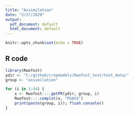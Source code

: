 ```yaml
---
title: "Assimilation"
date: "2/27/2020"
output:
  pdf_document: default
  html_document: default
---
```


```r
knitr::opts_chunk$set(echo = TRUE)
```

## R code

```r

library(Rwofost)
ydir <- "C:/github/cropmodels/Rwofost_test/test_data/"
group <- "assimilation"

for (i in 1:44) {
    x <- Rwofost:::.getPR(ydir, group, i)
    Rwofost:::.complot(x, "PGASS")  
    print(paste(group, i)); flush.console()
}

```

